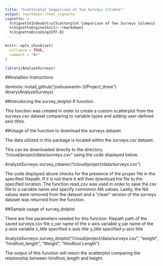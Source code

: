 ```yaml
---
title: "Scatterplot Comparison of Two Surveys Columns"
output: rmarkdown::html_vignette
vignette: >
  %\VignetteIndexEntry{Scatterplot Comparison of Two Surveys Columns}
  %\VignetteEngine{knitr::rmarkdown}
  %\VignetteEncoding{UTF-8}
---
```


```r
knitr::opts_chunk$set(
  collapse = TRUE,
  comment = "#>"
)
```

```r
library(AnalyzeSurveys)
```


##Installion Instructions

devtools::install_github("joshuamartin-3/Project_three")
library(AnalyzeSurveys)

##Introducing the survey_dotplot R function.

This function was created in order to create a custom scatterplot from the surveys.csv dataset comparing to variable types and adding user-defined axis titles. 

##Usage of the function to download the surveys dataset.

The data utilized in this package is located within the surveys.csv dataset.

This can be downloaded directly to the directory "/cloud/project/data/surveys.csv" using the code displayed below.

AnalyzeSurveys::survey_cleaner("/cloud/project/data/surveys.csv")

The code displayed above checks for the presence of the proper file in the specified filepath. If it is not there it will then download the file to the specified location. The function read_csv was used in order to save the csv file to a variable name and specify commmon NA values. Lastly, the NA values were removed from the dataset and a "clean" version of the surveys dataset was returned from the function.

##Sample usage of survey_dotplot

There are five parameters needed for this function:
filepath path of the saved surveys.csv file
x_var name of the x-axis variable
y_var name of the y-axis variable
x_title specified x-axis title
y_title specified y-axis title

AnalyzeSurveys::survey_dotplot("/cloud/project/data/surveys.csv", "weight", "hindfoot_length", "Weight", "Hindfoot Length")

The output of this function will return the scatterplot comparing the relationship between hindfoot_length and height.

